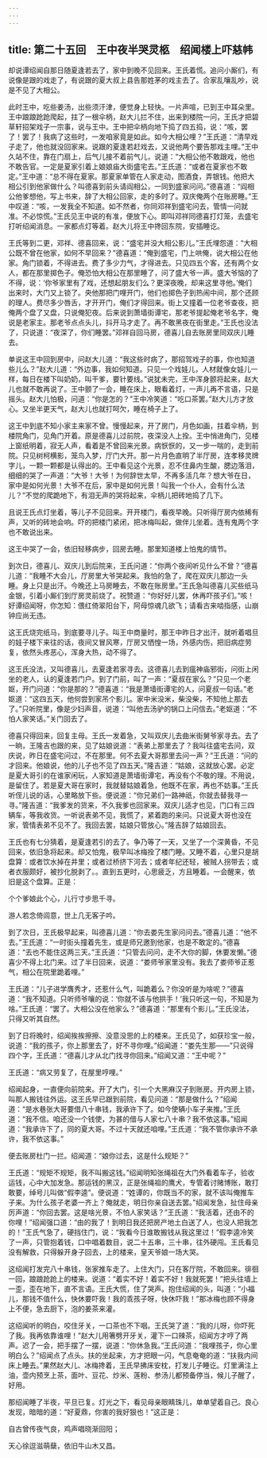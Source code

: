 ```yaml
---
---
---
```

title: 第二十五回　王中夜半哭灵柩　绍闻楼上吓慈帏
---



却说谭绍闻自那日随夏逢若去了，家中到晚不见回来。王氏着慌。追问小厮们，有说像是跟的戏走了，有说跟的夏大叔上县告那姓茅的戏主去了。合家乱嚷乱吵，说是不见了大相公。

此时王中，吃些姜汤，出些须汗津，便觉身上轻快。一片声喧，已到王中耳朵里。王中踉踉跄跄爬起，拄了一根伞柄，赵大儿拦不住，出来到楼院一问，王氏才把碧草轩招架戏子一宗事，说与王中。王中把伞柄向地下捣了四五捣，说：“咳，罢了！罢了！我病了这些时，一发咱家竟是如此。如今大相公哩？”王氏道：“清早戏子走了，他也就没回家来。说跟的夏逢若赶戏去，又说他两个要告那戏主哩。”王中久站不住，靠在门扇上，后气儿接不着前气儿，说道：“大相公他不敢跟戏，他也不敢告官。一定是夏家引着上娘娘庙大街盛宅去。”王氏道：“或者在夏家也不敢定。”王中道：“总不得在夏家。那夏家单管在人家走动，图酒食，弄银钱。他把大相公引到他家做什么？叫德喜到前头请阎相公，一同到盛家问问。”德喜道：“阎相公他爹想他，写上书来，辞了大相公回家，走的多时了。双庆俺两个在账房睡。”王中叹道：“咳，一发我全不知道。如不然者，你同邓祥到盛宅问去，管情一问就准。不必惊慌。”王氏见王中说的有准，便放下心。即叫邓祥同德喜打灯笼，去盛宅打听绍闻消息。一家都点灯等着。赵大儿将王中搀回东院，安插睡讫。

王氏等到二更，邓祥、德喜回来，说：“盛宅并没大相公影儿。”王氏埋怨道：“大相公既不曾在他家，如何不早回来？”德喜道：“俺到盛宅，门上哄俺，说大相公在他家。角门锁着，不得进去。费了多少力气，才得进去。只见四五个客，还有两个女人，都在那里掷色子。俺恐怕大相公在那里睡了，问了盛大爷一声。盛大爷恼的了不得，说：‘你爷家里有了戏，还想起朋友们么？更深夜晚，却来这里寻他。’俺们出来时，大门又上锁了。央他那把门哩开门，他们也掷色子到热闹中间，那个还顾的理人。费尽多少唇舌，才开开门，俺们才得回来。街上又撞着一位老爷查夜，把俺两个盘了又盘，只说俺犯夜。后来说到萧墙街谭宅，那老爷提起俺老爷名字，俺说是老家主。那老爷点点头儿，抖开马才走了。再不敢黑夜在街里走。”王氏也没法了，只说道：“夜深了，你们睡罢。”邓祥自回马房，德喜儿自去账房里同双庆儿睡去。

单说这王中回到房中，问赵大儿道：“我这些时病了，那招驾戏子的事，你也知道些儿么？”赵大儿道：“外边事，我如何知道。只见一个戏娃儿，人材就像女娃儿一样，每日在楼下叫奶奶，叫干爹，要针要线。”说犹未完，王中浑身颤将起来，赵大儿也就不敢再说了。王中颤了一会，睡在床上，眼看着灯，一声儿再不言语，只是摇头。赵大儿怕极，问道：“你是怎的？”王中冷笑道：“吃口茶罢。”赵大儿方才放心。又坐半更天气，赵大儿也就打呵欠，睡在椅子上了。

这王中到底不知小家主来家不曾。慢慢起来，开了房门，月色如画，拄着伞柄，到楼院角门，见角门开着。原是德喜儿过前院，夜深没人上拴。王中悄进角门，见楼上窗纸明着，寂无人声，看着是不曾回来光景。病恹恹的，又一步一喘的，走到前院。只见树柯横影，笼鸟入梦，厅门大开。那一片月色直明了半厅房，连孝移灵牌字儿，一颗一颗都是认得出的。王中看见这个光景，忍不住鼻内生酸，腮边落泪，细细的哭了一声道：“大爷！大爷！为何辞世太早，不再多活几年？想大爷在日，家中是如何光景！大爷不在后，家中是如何光景！叫我一个仆人，会有什么法儿？”不觉的爬跪地下，有泪无声的哭将起来，伞柄儿把砖地捣了几下。

且说王氏点灯坐着，等儿子不见回来。开开楼门，看夜早晚。只听得厅房内依稀有声，又听的砖地会响。吓的把楼门紧闭，把冰梅叫起，做伴儿坐着。连有鬼两个字也不敢说出来。

这王中哭了一会，依旧轻移病步，回房去睡。那里知道楼上怕鬼的情节。

到次日，德喜儿、双庆儿到后院来，王氏问道：“你两个夜间听见什么不曾？”德喜儿道：“我睡不大会儿，厅房里大爷哭起来。我怕的急了，爬在双庆儿那边一头睡。身上只是出汗。今晚还上马房睡去，不敢在账房里。”王氏急叫德喜儿买些纸马金银，引着小厮们到厅房灵前烧了。祝赞道：“你好好儿罢，休再吓孩子们。”咳！好谭绍闻呀，你怎知：偎红倚翠阳台下，阿母惊魂几欲飞；请看古来啮指感，山崩钟应尚无违。

这王氏烧完纸马，到底要寻儿子。叫王中商量时，那王中昨日才出汗，就听着唱旦的娃子楼下来往的话，夜间又冒风寒，厅房又恓惶一场，外感内伤，把旧病症劳复，依然头疼恶心，浑身大热，动不得了。

这王氏没法，又叫德喜儿，去夏逢若家寻去。这德喜儿去到瘟神庙邪街，问街上闲坐的老人，认的夏逢若门户。到了门前，叫了一声：“夏叔在家么？”只见一个老妪，开门问道：“你是那的？”德喜道：“我是萧墙街谭宅的人，问夏叔一句话。”老妪道：“这四五天，他何尝到家吊个影儿。家中米没米，柴没柴，不知他上那去了。”只听院里，像是少妇声音，说道：“叫他去汤驴的锅口上问信去。”老妪道：“不怕人家笑话。”关门回去了。

德喜只得回来，回复主母。王氏一发着急，又叫双庆儿去曲米街舅爷家寻去。去了一晌，王隆吉也跟的来，见了姑娘说道：“表弟上那里去了？我叫往盛宅去问，双庆说，昨日在盛宅问过，不在那里。何不去夏大哥那里去问一声？”王氏道：“问的才回来。他娘说，他的儿子也不见了四五天。”隆吉道：“姑娘，这就放心罢。必定是夏大哥引的在谁家闲玩，人家知道是萧墙街谭宅，再没有个不敬的理。不用说，是留住了。若是夏大哥在家时，我就替姑娘着急，他既不在家，再也不妨事。”王氏听侄儿说的话，心里略放下些。便说道：“你兄弟们一路神祇，你就去替我寻一寻。”隆吉道：“我爹发的货来，不久我爹也回家来。双庆儿适才也见，门口有三四辆车，等我收货。一听说表弟不见，我慌了，紧着跑的来问。只说夏大哥也没在家，管情表弟不见不了。我回去罢，姑娘只管放心。”隆吉辞了姑娘回去。

王氏也有七分猜着，是夏逢若引的去了。争乃等了一天，又坐了一个深黄昏，不见回来，依旧急将起来。却又怕鬼，极早叫冰梅拴了楼门睡。又睡不着，心里只是胡盘算：或者饮水掉在井里；或者过桥挤下河去；或者年纪还轻，被贼人拐带去；或者衣服颇好，被抄化脱剥了。。直到五更时，心思疲乏，方且睡着。一会醒来，依旧是这个盘算。正是：

个个爹娘此个心，儿行寸步思千寻。

游人若念倚闾意，世上几无客子吟。

到了次日，王氏极早起来，叫德喜儿道：“你去娄先生家问问去。”德喜儿道：“他不去。”王氏道：“一时街头撞着先生，或是师兄邀到他家，也是不敢定的。”德喜道：“去也不能住这两三天。”王氏道：“只管去问问，走不大你的脚，休要发懒。”德喜少不得上北门来。过了半日回来，说道：“娄师爷家里没有。我去了娄师爷正惹气，相公在院里跪着哩。”

王氏道：“儿子进学膺秀才，还惹什么气，叫跪着么？你没听是为啥呢？”德喜道：“我不知道。只听师爷嚷的说：‘你就不该与他拱手！’我只听这一句，不知是为啥。”王氏道：“罢了。大相公没在他家么？”德喜道：“那里有个影儿。”王氏没法，只得又听其自然。

到了日将晚时，绍闻挨挨擦擦、没意没思的上的楼来。王氏见了，如获珍宝一般，说道：“我的孩子，你上那里去了，好不寻你哩。”绍闻道：“娄先生那——”只说得四个字，王氏道：“德喜儿才从北门找寻你回来。”绍闻又道：“王中呢？”

王氏道：“病又劳复了，在屋里哼哩。”

绍闻起身，一直便向前院来。开了大门，引一个大黑麻汉子到账房。开内房上锁，叫那人搬钱往外运。这王氏早已跟到前院，看见问道：“那是做什么？”绍闻道：“是水巷张大哥要借八十串钱，我承许下了。如今使辆小车子来推。”王氏道：“我不信。咱还没一个钱使，为甚的借与人家七八十串？我不依这事。”绍闻道：“我承许下了，同的夏大哥。不过十天就还咱哩。”王氏道：“我不管你承许不承许，我不依这事。”

便去账房杜门一拦。绍闻道：“娘你过去，这是什么规矩？”

王氏道：“规矩不规矩，我不叫搬这钱。”绍闻明知张绳祖在大门外看着车子，验收运钱，心中大加发急。那运钱的黑汉，正是张绳祖的鹰犬，专管着讨赌博账，敢打敢要，绰号儿叫做“假李逵”。便说道：“姓谭的，你既当不的家，就不该叫俺推车子来。为什么孩子老婆一齐上？俺就走，明日你亲自送去罢。”绍闻发急，扯住母亲厉声道：“你回去罢。这是啥光景，不怕人家笑话？”王氏道：“我活着，还由不的你哩！”绍闻强口道：“由的我了！到明日我还把房产地土白送了人，也没人把我怎的！”王氏气急了，硬挡住门，说：“我看今日谁敢搬钱从我这里过！”假李逵冷笑了一声，只管抱着钱，口中唱着数目，说二十五串，三十串，往外硬闯。王氏看见没有解救，只得躲开身子回去，上的楼来，皇天爷娘一场大哭。

这绍闻打发完八十串钱，张家推车走了。上住大门，只在客厅院，不敢回来。徘徊一回，踉踉跄跄上的楼来。说道：“着实不好！着实不好！我就死罢！”把头往墙上一歪，歪在地下，直不言语。王氏大慌，住了哭声。抱住绍闻的头，叫道：“小福儿，那钱不值什么，快休要吓我！我的乖孩子呀，快休吓我！”那冰梅也顾不得身上不便，急去厨下，泡的姜茶来灌。

这绍闻听的明白，咬住牙关，一口茶也不下咽。王氏哭了道：“我的儿呀，你吓死了我。我再依靠谁哩！”赵大儿用箸劈开牙关，灌下一口辣茶，绍闻方才哼了两声。迟了一会，把手摆了一摆，说道：“你休急我。”王氏问道：“我哩孩子，你心里明白么？”绍闻点了点头。扶的坐起来，方才把眼一闪，气息奄奄的道：“扶我内间床上睡去。”果然赵大儿、冰梅搀着，王氏早拂床安枕，打发儿子睡讫。灯里满注上油，壶内预烹上茶，面叶、豆花、炒米、莲粉、参汤儿都预备停当，候儿子醒了，好用。

那绍闻睡了半夜，平旦已复。灯光之下，看见母亲眼睛珠儿，单单望着自己。良心发现，暗暗的道：“好夏鼎，你害的我好狠也！”这正是：

自古曾传夜气良，鸡声唱晓渐回阳；

天心徐逗滋萌蘖，依旧牛山木又昌。